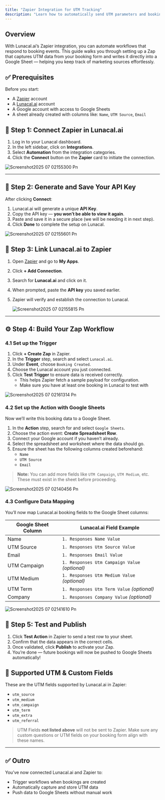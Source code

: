 ```yaml
---
title: "Zapier Integration for UTM Tracking"
description: "Learn how to automatically send UTM parameters and booking data from Lunacal.ai to Google Sheets using Zapier."
---
```


## Overview

With Lunacal.ai’s Zapier integration, you can automate workflows that respond to booking events. This guide walks you through setting up a Zap that captures UTM data from your booking form and writes it directly into a Google Sheet — helping you keep track of marketing sources effortlessly.

## ✅ Prerequisites

Before you start:

- A [Zapier](https://zapier.com) account
- A [Lunacal.ai](https://lunacal.ai) account
- A Google account with access to Google Sheets
- A sheet already created with columns like: `Name`, `UTM Source`, `Email`

## 🔌 Step 1: Connect Zapier in Lunacal.ai

1. Log in to your Lunacal dashboard.
2. In the left sidebar, click on **Integrations**.
3. Select **Automation** from the integration categories.
4. Click the **Connect** button on the **Zapier** card to initiate the connection.

![Screenshot2025 07 02155300 Pn](/images/Screenshot2025-07-02155300.png)

---

## 🔑 Step 2: Generate and Save Your API Key

After clicking **Connect**:

1. Lunacal.ai will generate a unique **API Key**.
2. Copy the API key — **you won’t be able to view it again**.
3. Paste and save it in a secure place (we will be needing it in next step).
4. Click **Done** to complete the setup on Lunacal.

![Screenshot2025 07 02155601 Pn](/images/Screenshot2025-07-02155601.png)

## 🧠 Step 3: Link Lunacal.ai to Zapier

1. Open [Zapier](https://zapier.com) and go to **My Apps**.
2. Click **\+ Add Connection**.
3. Search for **Lunacal.ai** and click on it.
4. When prompted, paste the **API key** you saved earlier.
5. Zapier will verify and establish the connection to Lunacal.

   ![Screenshot2025 07 02155815 Pn](/images/Screenshot2025-07-02155815.png)

---

## ⚙️ Step 4: Build Your Zap Workflow

### 4.1 Set up the Trigger

1. Click **\+ Create Zap** in Zapier.
2. In the **Trigger** step, search and select `Lunacal.ai`.
3. Under **Event**, choose `Booking Created`.
4. Choose the Lunacal account you just connected.
5. Click **Test Trigger** to ensure data is received correctly.
   - This helps Zapier fetch a sample payload for configuration.
   - Make sure you have at least one booking in Lunacal to test with

![Screenshot2025 07 02161314 Pn](/images/Screenshot2025-07-02161314.png)

### 4.2 Set up the Action with Google Sheets

Now we’ll write this booking data to a Google Sheet.

1. In the **Action** step, search for and select `Google Sheets`.
2. Choose the action event: **Create Spreadsheet Row**.
3. Connect your Google account if you haven’t already.
4. Select the spreadsheet and worksheet where the data should go.
5. Ensure the sheet has the following columns created beforehand:
   - `Name`
   - `UTM Source`
   - `Email`

> **Note:** You can add more fields like `UTM Campaign`, `UTM Medium`, etc. These must exist in the sheet before proceeding.

![Screenshot2025 07 02140456 Pn](/images/Screenshot2025-07-02140456.png)

### 4.3 Configure Data Mapping

You’ll now map Lunacal.ai booking fields to the Google Sheet columns:

| Google Sheet Column | Lunacal.ai Field Example                       |
| ------------------- | ---------------------------------------------- |
| Name                | `1. Responses Name Value`                      |
| UTM Source          | `1. Responses Utm Source Value`                |
| Email               | `1. Responses Email Value`                     |
| UTM Campaign        | `1. Responses Utm Campaign Value` _(optional)_ |
| UTM Medium          | `1. Responses Utm Medium Value` _(optional)_   |
| UTM Term            | `1. Responses Utm Term Value` _(optional)_     |
| Company             | `1. Responses Company Value` _(optional)_      |

![Screenshot2025 07 02141610 Pn](/images/Screenshot2025-07-02141610.png)

## 🧪 Step 5: Test and Publish

1. Click **Test Action** in Zapier to send a test row to your sheet.
2. Confirm that the data appears in the correct cells.
3. Once validated, click **Publish** to activate your Zap.
4. You’re done — future bookings will now be pushed to Google Sheets automatically\!

## 📌 Supported UTM & Custom Fields

These are the UTM fields supported by Lunacal.ai in Zapier:

- `utm_source`
- `utm_medium`
- `utm_campaign`
- `utm_term`
- `utm_extra`
- `utm_referral`

> UTM Fields **not listed above** will not be sent to Zapier. Make sure any custom questions or UTM fields on your booking form align with these names.

---

## ✅ Outro

You’ve now connected Lunacal.ai and Zapier to:

- Trigger workflows when bookings are created
- Automatically capture and store UTM data
- Push data to Google Sheets without manual work